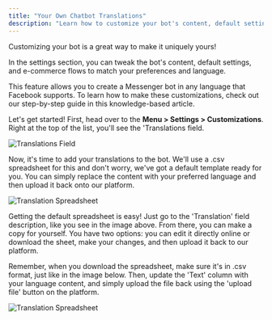 ```yaml
---
title: "Your Own Chatbot Translations"
description: "Learn how to customize your bot's content, default settings, and e-commerce flows to match your preferences and language."
---
```



Customizing your bot is a great way to make it uniquely yours\!

In the settings section, you can tweak the bot's content, default settings, and e-commerce flows to match your preferences and language.

This feature allows you to create a Messenger bot in any language that Facebook supports. To learn how to make these customizations, check out our step-by-step guide in this knowledge-based article.

Let's get started\! First, head over to the **Menu \> Settings \> Customizations**. Right at the top of the list, you'll see the 'Translations field.

![Translations Field](https://s3.amazonaws.com/cdn.freshdesk.com/data/helpdesk/attachments/production/150031310912/original/kU_T1bFvnXOA5F2KBp6ncLr-w6rZxVFzBA.png?1696311906)

Now, it's time to add your translations to the bot. We'll use a .csv spreadsheet for this and don't worry, we've got a default template ready for you. You can simply replace the content with your preferred language and then upload it back onto our platform.

![Translation Spreadsheet](https://s3.amazonaws.com/cdn.freshdesk.com/data/helpdesk/attachments/production/150031310913/original/tdyJVn_o8XhodJt1g3eo2p_cMl0mcSo_eg.png?1696311907)

Getting the default spreadsheet is easy\! Just go to the 'Translation' field description, like you see in the image above. From there, you can make a copy for yourself. You have two options: you can edit it directly online or download the sheet, make your changes, and then upload it back to our platform.

Remember, when you download the spreadsheet, make sure it's in .csv format, just like in the image below. Then, update the 'Text' column with your language content, and simply upload the file back using the 'upload file' button on the platform.

![Translation Spreadsheet](https://s3.amazonaws.com/cdn.freshdesk.com/data/helpdesk/attachments/production/150036926435/original/KzkIXsqq-C2ItrVJaU-CrgBDJFdWSexP-w.png?1700047825)